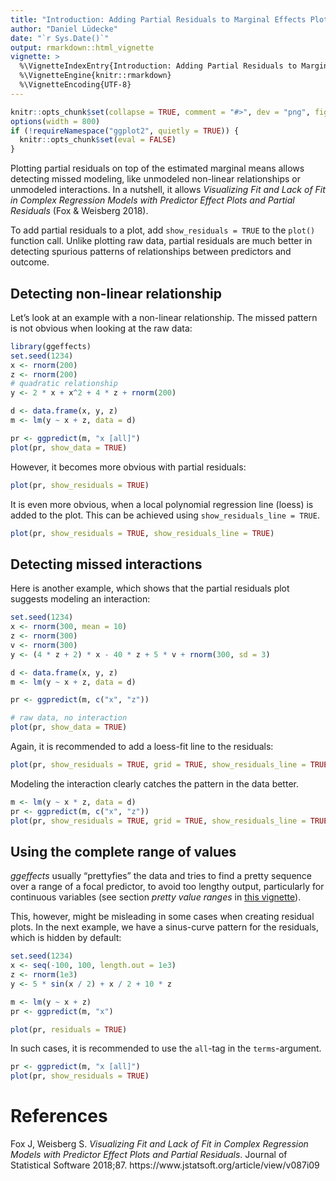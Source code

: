 ```yaml
---
title: "Introduction: Adding Partial Residuals to Marginal Effects Plots"
author: "Daniel Lüdecke"
date: "`r Sys.Date()`"
output: rmarkdown::html_vignette
vignette: >
  %\VignetteIndexEntry{Introduction: Adding Partial Residuals to Marginal Effects Plots}
  %\VignetteEngine{knitr::rmarkdown}
  %\VignetteEncoding{UTF-8}
---
```


```r
knitr::opts_chunk$set(collapse = TRUE, comment = "#>", dev = "png", fig.width = 7, fig.height = 4, message = FALSE, warning = FALSE)
options(width = 800)
if (!requireNamespace("ggplot2", quietly = TRUE)) {
  knitr::opts_chunk$set(eval = FALSE)
}
```

Plotting partial residuals on top of the estimated marginal means allows detecting missed modeling, like unmodeled non-linear relationships or unmodeled interactions. In a nutshell, it allows _Visualizing Fit and Lack of Fit in Complex Regression Models with Predictor Effect Plots and Partial Residuals_ (Fox & Weisberg 2018).

To add partial residuals to a plot, add `show_residuals = TRUE` to the `plot()` function call. Unlike plotting raw data, partial residuals are much better in detecting spurious patterns of relationships between predictors and outcome. 

## Detecting non-linear relationship

Let's look at an example with a non-linear relationship. The missed pattern is not obvious when looking at the raw data:

```r
library(ggeffects)
set.seed(1234)
x <- rnorm(200)
z <- rnorm(200)
# quadratic relationship
y <- 2 * x + x^2 + 4 * z + rnorm(200)

d <- data.frame(x, y, z)
m <- lm(y ~ x + z, data = d)

pr <- ggpredict(m, "x [all]")
plot(pr, show_data = TRUE)
```

However, it becomes more obvious with partial residuals:

```r
plot(pr, show_residuals = TRUE)
```

It is even more obvious, when a local polynomial regression line (loess) is added to the plot. This can be achieved using `show_residuals_line = TRUE`.

```r
plot(pr, show_residuals = TRUE, show_residuals_line = TRUE)
```

## Detecting missed interactions

Here is another example, which shows that the partial residuals plot suggests modeling an interaction:

```r
set.seed(1234)
x <- rnorm(300, mean = 10)
z <- rnorm(300)
v <- rnorm(300)
y <- (4 * z + 2) * x - 40 * z + 5 * v + rnorm(300, sd = 3)

d <- data.frame(x, y, z)
m <- lm(y ~ x + z, data = d)

pr <- ggpredict(m, c("x", "z"))

# raw data, no interaction
plot(pr, show_data = TRUE)
```

Again, it is recommended to add a loess-fit line to the residuals:

```r
plot(pr, show_residuals = TRUE, grid = TRUE, show_residuals_line = TRUE)
```

Modeling the interaction clearly catches the pattern in the data better.

```r
m <- lm(y ~ x * z, data = d)
pr <- ggpredict(m, c("x", "z"))
plot(pr, show_residuals = TRUE, grid = TRUE, show_residuals_line = TRUE)
```

## Using the complete range of values

_ggeffects_ usually "prettyfies" the data and tries to find a pretty sequence over a range of a focal predictor, to avoid too lengthy output, particularly for continuous variables (see section _pretty value ranges_ in [this vignette](introduction_effectsatvalues.html)).

This, however, might be misleading in some cases when creating residual plots. In the next example, we have a sinus-curve pattern for the residuals, which is hidden by default:

```r
set.seed(1234)
x <- seq(-100, 100, length.out = 1e3)
z <- rnorm(1e3)
y <- 5 * sin(x / 2) + x / 2 + 10 * z

m <- lm(y ~ x + z)
pr <- ggpredict(m, "x")

plot(pr, residuals = TRUE)
```

In such cases, it is recommended to use the `all`-tag in the `terms`-argument.

```r
pr <- ggpredict(m, "x [all]")
plot(pr, show_residuals = TRUE)
```

# References

Fox J, Weisberg S. _Visualizing Fit and Lack of Fit in Complex Regression Models with Predictor Effect Plots and Partial Residuals_. Journal of Statistical Software 2018;87. https://www.jstatsoft.org/article/view/v087i09
